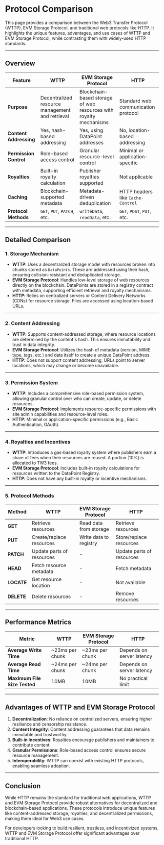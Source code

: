 # Protocol Comparison

This page provides a comparison between the Web3 Transfer Protocol (WTTP), EVM Storage Protocol, and traditional web protocols like HTTP. It highlights the unique features, advantages, and use cases of WTTP and EVM Storage Protocol, while contrasting them with widely-used HTTP standards.

---

## **Overview**

| Feature                     | WTTP                          | EVM Storage Protocol          | HTTP                          |
|-----------------------------|-------------------------------|--------------------------------|-------------------------------|
| **Purpose**                 | Decentralized resource management and retrieval | Blockchain-based storage of web resources with royalty mechanisms | Standard web communication protocol |
| **Content Addressing**      | Yes, hash-based addressing    | Yes, using DataPoint addresses| No, location-based addressing |
| **Permission Control**      | Role-based access control     | Granular resource-level control | Minimal or application-specific |
| **Royalties**               | Built-in royalty calculation  | Publisher royalties supported | Not applicable               |
| **Caching**                 | Blockchain-supported metadata| Metadata-driven deduplication | HTTP headers like `Cache-Control` |
| **Protocol Methods**        | `GET`, `PUT`, `PATCH`, etc.   | `writeData`, `readData`, etc. | `GET`, `POST`, `PUT`, etc.   |

---

## **Detailed Comparison**

### **1. Storage Mechanism**

- **WTTP**: Uses a decentralized storage model with resources broken into chunks stored as `DataPoints`. These are addressed using their hash, ensuring collision-resistant and deduplicated storage.
- **EVM Storage Protocol**: Handles low-level storage of web resources directly on the blockchain. DataPoints are stored in a registry contract with metadata, supporting efficient retrieval and royalty mechanisms.
- **HTTP**: Relies on centralized servers or Content Delivery Networks (CDNs) for resource storage. Files are accessed using location-based URLs.

---

### **2. Content Addressing**

- **WTTP**: Supports content-addressed storage, where resource locations are determined by the content's hash. This ensures immutability and trust in data integrity.
- **EVM Storage Protocol**: Utilizes the hash of metadata (version, MIME type, tags, etc.) and data itself to create a unique DataPoint address.
- **HTTP**: Does not support content addressing; URLs point to server locations, which may change or become unavailable.

---

### **3. Permission System**

- **WTTP**: Includes a comprehensive role-based permission system, allowing granular control over who can create, update, or delete resources.
- **EVM Storage Protocol**: Implements resource-specific permissions with site admin capabilities and resource-level roles.
- **HTTP**: Minimal or application-specific permissions (e.g., Basic Authentication, OAuth).

---

### **4. Royalties and Incentives**

- **WTTP**: Introduces a gas-based royalty system where publishers earn a share of fees when their resources are reused. A portion (10%) is allocated to TW3 fees.
- **EVM Storage Protocol**: Includes built-in royalty calculations for resources written to the DataPoint Registry.
- **HTTP**: Does not have any built-in royalty or incentive mechanisms.

---

### **5. Protocol Methods**

| Method        | WTTP            | EVM Storage Protocol       | HTTP            |
|---------------|-----------------|----------------------------|-----------------|
| **GET**       | Retrieve resources | Read data from storage   | Retrieve resources |
| **PUT**       | Create/replace resources | Write data to registry | Store/replace resources |
| **PATCH**     | Update parts of resources | -                    | Update parts of resources |
| **HEAD**      | Fetch resource metadata | -                    | Fetch metadata   |
| **LOCATE**    | Get resource location | -                      | Not available    |
| **DELETE**    | Delete resources | -                         | Remove resources |

---

## **Performance Metrics**

| Metric                      | WTTP                          | EVM Storage Protocol          | HTTP                          |
|-----------------------------|-------------------------------|--------------------------------|-------------------------------|
| **Average Write Time**      | ~23ms per chunk               | ~23ms per chunk               | Depends on server latency    |
| **Average Read Time**       | ~24ms per chunk               | ~24ms per chunk               | Depends on server latency    |
| **Maximum File Size Tested**| 10MB                          | 10MB                          | No practical limit           |

---

## **Advantages of WTTP and EVM Storage Protocol**

1. **Decentralization**: No reliance on centralized servers, ensuring higher resilience and censorship resistance.
2. **Content Integrity**: Content addressing guarantees that data remains immutable and trustworthy.
3. **Built-in Incentives**: Royalties encourage publishers and maintainers to contribute content.
4. **Granular Permissions**: Role-based access control ensures secure resource management.
5. **Interoperability**: WTTP can coexist with existing HTTP protocols, enabling seamless adoption.

---

## **Conclusion**

While HTTP remains the standard for traditional web applications, WTTP and EVM Storage Protocol provide robust alternatives for decentralized and blockchain-based applications. These protocols introduce unique features like content-addressed storage, royalties, and decentralized permissions, making them ideal for Web3 use cases.

For developers looking to build resilient, trustless, and incentivized systems, WTTP and EVM Storage Protocol offer significant advantages over traditional HTTP.


